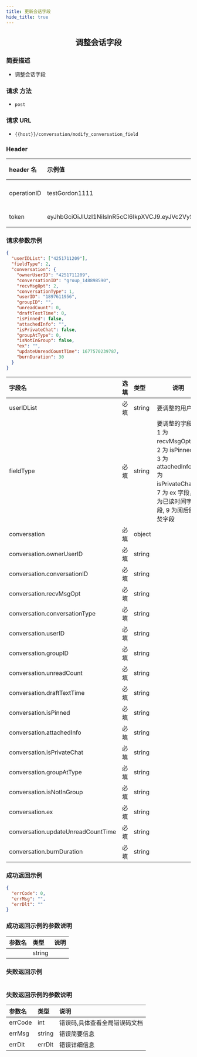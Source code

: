 ```yaml
---
title: 更新会话字段
hide_title: true
---
```


<center>

## 调整会话字段

</center>

### 简要描述

- 调整会话字段

### 请求 方法

- `post`

### 请求 URL

- `{{host}}/conversation/modify_conversation_field`

### Header

| header 名   | 示例值                                                                                                                                                                                                      | 选填 | 类型   | 说明                         |
| :---------- | :---------------------------------------------------------------------------------------------------------------------------------------------------------------------------------------------------------- | :--- | ------ | ---------------------------- |
| operationID | testGordon1111                                                                                                                                                                                              | 必填 | string | operationID 用于全局链路追踪 |
| token       | eyJhbGciOiJIUzI1NiIsInR5cCI6IkpXVCJ9.eyJVc2VySUQiOiJvcGVuSU0xMjM0NTYiLCJQbGF0Zm9ybUlEIjoxLCJleHAiOjE2OTU4MjE4MDUsIm5iZiI6MTY4ODA0NTUwNSwiaWF0IjoxNjg4MDQ1ODA1fQ.cY4ecn4qNO59uOkjLiJXSVg57INKOeeXxsNA2ABVFeg | 必填 | string | 管理员或者用户 token         |

### 请求参数示例

```json
{
  "userIDList": ["4251711209"],
  "fieldType": 2,
  "conversation": {
    "ownerUserID": "4251711209",
    "conversationID": "group_148898590",
    "recvMsgOpt": 2,
    "conversationType": 1,
    "userID": "1897611956",
    "groupID": "",
    "unreadCount": 0,
    "draftTextTime": 0,
    "isPinned": false,
    "attachedInfo": "",
    "isPrivateChat": false,
    "groupAtType": 0,
    "isNotInGroup": false,
    "ex": "",
    "updateUnreadCountTime": 1677570239787,
    "burnDuration": 30
  }
}
```

| 字段名                             | 选填 | 类型   | 说明                                                                                                                                  |
| :--------------------------------- | :--- | :----- | ------------------------------------------------------------------------------------------------------------------------------------- |
| userIDList                         | 必填 | string | 要调整的用户 ID                                                                                                                       |
| fieldType                          | 必填 | string | 要调整的字段，1 为 recvMsgOpt，2 为 isPinned，3 为 attachedInfo ,4 为 isPrivateChat，7 为 ex 字段，8 为已读时间字段, 9 为阅后即焚字段 |
| conversation                       | 必填 | object |                                                                                                                                       |
| conversation.ownerUserID           | 必填 | string |                                                                                                                                       |
| conversation.conversationID        | 必填 | string |                                                                                                                                       |
| conversation.recvMsgOpt            | 必填 | string |                                                                                                                                       |
| conversation.conversationType      | 必填 | string |                                                                                                                                       |
| conversation.userID                | 必填 | string |                                                                                                                                       |
| conversation.groupID               | 必填 | string |                                                                                                                                       |
| conversation.unreadCount           | 必填 | string |                                                                                                                                       |
| conversation.draftTextTime         | 必填 | string |                                                                                                                                       |
| conversation.isPinned              | 必填 | string |                                                                                                                                       |
| conversation.attachedInfo          | 必填 | string |                                                                                                                                       |
| conversation.isPrivateChat         | 必填 | string |                                                                                                                                       |
| conversation.groupAtType           | 必填 | string |                                                                                                                                       |
| conversation.isNotInGroup          | 必填 | string |                                                                                                                                       |
| conversation.ex                    | 必填 | string |                                                                                                                                       |
| conversation.updateUnreadCountTime | 必填 | string |                                                                                                                                       |
| conversation.burnDuration          | 必填 | string |                                                                                                                                       |

### 成功返回示例

```json
{
  "errCode": 0,
  "errMsg": "",
  "errDlt": ""
}
```

### 成功返回示例的参数说明

| 参数名 | 类型   | 说明 |
| :----- | :----- | :--- |
|        | string |      |

### 失败返回示例

```json

```

### 失败返回示例的参数说明

| 参数名  | 类型   | 说明                          |
| :------ | :----- | :---------------------------- |
| errCode | int    | 错误码,具体查看全局错误码文档 |
| errMsg  | string | 错误简要信息                  |
| errDlt  | errDlt | 错误详细信息                  |
